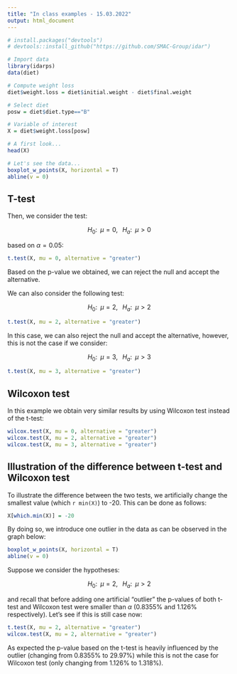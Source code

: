 ```yaml
---
title: "In class examples - 15.03.2022"
output: html_document
---
```


```r
# install.packages("devtools")
# devtools::install_github("https://github.com/SMAC-Group/idar")

# Import data
library(idarps) 
data(diet)

# Compute weight loss
diet$weight.loss = diet$initial.weight - diet$final.weight

# Select diet
posw = diet$diet.type=="B"

# Variable of interest
X = diet$weight.loss[posw]

# A first look...
head(X)

# Let's see the data...
boxplot_w_points(X, horizontal = T)
abline(v = 0)
```

## T-test

Then, we consider the test:

$$H_0: \;\; \mu = 0,\;\;\; H_a: \;\; \mu > 0$$

based on $\alpha = 0.05$:

```r
t.test(X, mu = 0, alternative = "greater")
```

Based on the p-value we obtained, we can reject the null and accept the alternative.

We can also consider the following test:

$$H_0: \;\; \mu = 2,\;\;\; H_a: \;\; \mu > 2$$

```r
t.test(X, mu = 2, alternative = "greater")
```

In this case, we can also reject the null and accept the alternative, however, this is not the case if we consider:

$$H_0: \;\; \mu = 3,\;\;\; H_a: \;\; \mu > 3$$

```r
t.test(X, mu = 3, alternative = "greater")
```

## Wilcoxon test

In this example we obtain very similar results by using Wilcoxon test instead of the t-test:

```r
wilcox.test(X, mu = 0, alternative = "greater")
wilcox.test(X, mu = 2, alternative = "greater")
wilcox.test(X, mu = 3, alternative = "greater")
```

## Illustration of the difference between t-test and Wilcoxon test

To illustrate the difference between the two tests, we artificially change the smallest value (which `r min(X)`) to -20. This can be done as follows:

```r
X[which.min(X)] = -20 
```

By doing so, we introduce one outlier in the data as can be observed in the graph below:

```r
boxplot_w_points(X, horizontal = T)
abline(v = 0)
```

Suppose we consider the hypotheses:

$$H_0: \;\; \mu = 2,\;\;\; H_a: \;\; \mu > 2$$

and recall that before adding one artificial "outlier" the p-values of both t-test and Wilcoxon test were smaller than $\alpha$ (0.8355% and 1.126% respectively). Let's see if this is still case now:

```r
t.test(X, mu = 2, alternative = "greater")
wilcox.test(X, mu = 2, alternative = "greater")
```

As expected the p-value based on the t-test is heavily influenced by the outlier (changing from 0.8355% to 29.97%) while this is not the case for Wilcoxon test (only changing from 1.126% to 1.318%).